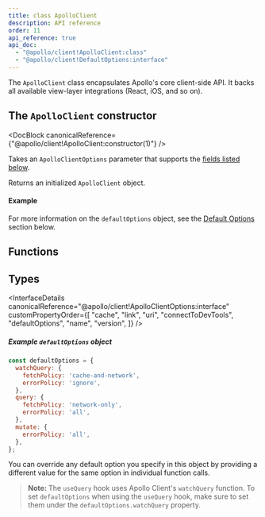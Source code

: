 ```yaml
---
title: class ApolloClient
description: API reference
order: 11
api_reference: true
api_doc:
  - "@apollo/client!ApolloClient:class"
  - "@apollo/client!DefaultOptions:interface"
---
```



The `ApolloClient` class encapsulates Apollo's core client-side API. It backs all available view-layer integrations (React, iOS, and so on).

## The `ApolloClient` constructor

<DocBlock canonicalReference={"@apollo/client!ApolloClient:constructor(1)"} />

Takes an `ApolloClientOptions` parameter that supports the [fields listed below](#ApolloClientOptions).

Returns an initialized `ApolloClient` object.

#### Example

<Example canonicalReference="@apollo/client!ApolloClient:constructor(1)" />

For more information on the `defaultOptions` object, see the [Default Options](#DefaultOptions) section below.

## Functions

<FunctionDetails canonicalReference="@apollo/client!ApolloClient#watchQuery:member(1)" />
<FunctionDetails canonicalReference="@apollo/client!ApolloClient#query:member(1)" />
<FunctionDetails canonicalReference="@apollo/client!ApolloClient#mutate:member(1)" />
<FunctionDetails canonicalReference="@apollo/client!ApolloClient#subscribe:member(1)" />
<FunctionDetails canonicalReference="@apollo/client!ApolloClient#readQuery:member(1)" />
<FunctionDetails canonicalReference="@apollo/client!ApolloClient#readFragment:member(1)" />
<FunctionDetails canonicalReference="@apollo/client!ApolloClient#writeQuery:member(1)" />
<FunctionDetails canonicalReference="@apollo/client!ApolloClient#writeFragment:member(1)" />
<FunctionDetails canonicalReference="@apollo/client!ApolloClient#resetStore:member(1)" />
<FunctionDetails canonicalReference="@apollo/client!ApolloClient#onResetStore:member(1)" />
<FunctionDetails canonicalReference="@apollo/client!ApolloClient#clearStore:member(1)" />
<FunctionDetails canonicalReference="@apollo/client!ApolloClient#onClearStore:member(1)" />
<FunctionDetails canonicalReference="@apollo/client!ApolloClient#stop:member(1)" />
<FunctionDetails canonicalReference="@apollo/client!ApolloClient#reFetchObservableQueries:member(1)" />
<FunctionDetails canonicalReference="@apollo/client!ApolloClient#refetchQueries:member(1)" />
<FunctionDetails canonicalReference="@apollo/client!ApolloClient#getObservableQueries:member(1)" />

## Types

<InterfaceDetails
canonicalReference="@apollo/client!ApolloClientOptions:interface"
customPropertyOrder={[
  "cache",
  "link",
  "uri",
  "connectToDevTools",
  "defaultOptions",
  "name",
  "version",
]}
 />

<InterfaceDetails canonicalReference="@apollo/client!DefaultOptions:interface" />

##### Example `defaultOptions` object

```js
const defaultOptions = {
  watchQuery: {
    fetchPolicy: 'cache-and-network',
    errorPolicy: 'ignore',
  },
  query: {
    fetchPolicy: 'network-only',
    errorPolicy: 'all',
  },
  mutate: {
    errorPolicy: 'all',
  },
};
```

You can override any default option you specify in this object by providing a
different value for the same option in individual function calls.

> **Note:** The `useQuery` hook uses Apollo Client's `watchQuery` function. To set `defaultOptions` when using the `useQuery` hook, make sure to set them under the `defaultOptions.watchQuery` property.
